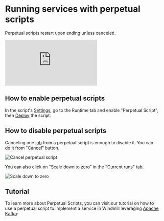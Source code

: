 
# Running services with perpetual scripts

Perpetual scripts restart upon ending unless canceled.

<iframe
	style={{ aspectRatio: '16/9' }}
	src="https://www.youtube.com/embed/5uw3JWiIFp0"
	title="Perpetual Scripts"
	frameBorder="0"
	allow="accelerometer; autoplay; clipboard-write; encrypted-media; gyroscope; picture-in-picture; web-share"
	allowFullScreen
	className="border-2 rounded-lg object-cover w-full dark:border-gray-800"
></iframe>

## How to enable perpetual scripts

In the script's [Settings](./settings.mdx), go to the Runtime tab and enable "Perpetual Script", then [Deploy](../core_concepts/0_draft_and_deploy/index.mdx) the script.

## How to disable perpetual scripts

Canceling one [job](../core_concepts/20_jobs/index.mdx) from a perpetual script is enough to disable it. You can do it from "Cancel" button.

![Cancel perpetual script](../assets/script_editor/cancel.png 'Cancel perpetual script')

You can also click on "Scale down to zero" in the "Current runs" tab.

![Scale down to zero](../assets/script_editor/scale_down_to_zero.png 'Scale down to zero')

## Tutorial

To learn more about Perpetual Scripts, you can visit our tutorial on how to use a perpetual script to implement a service in Windmill leveraging [Apache Kafka](https://kafka.apache.org/):

<div className="grid grid-cols-2 gap-6 mb-4">
	<DocCard
		title="Service script pattern in Windmill using Kafka"
		description="This example shows how to use a perpetual script to implement a service in Windmill leveraging Kafka."
		href="/blog/service-script-kafka"
	/>
</div>
